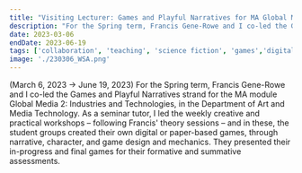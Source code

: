 ```yaml
---
title: "Visiting Lecturer: Games and Playful Narratives for MA Global Media Management at WSA, University of Southampton"
description: "For the Spring term, Francis Gene-Rowe and I co-led the Games and Playful Narratives strand for the MA module Global Media 2: Industries and Technologies. As a seminar tutor, I led the weekly creative and practical workshops – following Francis' theory sessions – and in these, the student groups created their own digital or paper-based games, through narrative, character, and game design and mechanics. They presented their in-progress and final games for their formative and summative assessments. (March 6, 2023 → June 19, 2023)  "
date: 2023-03-06
endDate: 2023-06-19
tags: ['collaboration', 'teaching', 'science fiction', 'games','digital media / tech']
image: './230306_WSA.png'
---
```


(March 6, 2023 → June 19, 2023) For the Spring term, Francis Gene-Rowe and I co-led the Games and Playful Narratives strand for the MA module Global Media 2: Industries and Technologies, in the Department of Art and Media Technology. As a seminar tutor, I led the weekly creative and practical workshops – following Francis' theory sessions – and in these, the student groups created their own digital or paper-based games, through narrative, character, and game design and mechanics. They presented their in-progress and final games for their formative and summative assessments. 
